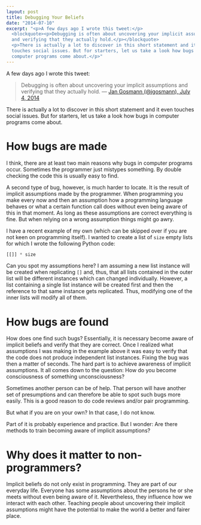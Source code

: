 ```yaml
---
layout: post
title: Debugging Your Beliefs
date: "2014-07-10"
excerpt: "<p>A few days ago I wrote this tweet:</p>
  <blockquote><p>Debugging is often about uncovering your implicit assumptions
  and verifying that they actually hold.</p></blockquote>
  <p>There is actually a lot to discover in this short statement and it even
  touches social issues. But for starters, let us take a look how bugs in
  computer programs come about.</p>"
---
```


A few days ago I wrote this tweet:

> Debugging is often about uncovering your implicit assumptions and verifying
> that they actually hold. &mdash;
> [Jan Gosmann (@jgosmann), July 4, 2014](https://twitter.com/hyper_world/statuses/485073632415469568)

There is actually a lot to discover in this short statement and it even
touches social issues. But for starters, let us take a look how bugs in computer
programs come about.

# How bugs are made

I think, there are at least two main reasons why bugs in computer programs
occur. Sometimes the programmer just mistypes something. By double checking the
code this is usually easy to find.

A second type of bug, however, is much harder to locate. It is the result of
implicit assumptions made by the programmer. When programming you make every now
and then an assumption how a programming language behaves or what a certain
function call does without even being aware of this in that moment. As long as
these assumptions are correct everything is fine.  But when relying on a wrong
assumption things might go awry.

I have a recent example of my own (which can be skipped over if you are not keen
on programming itself). I wanted to create a list of `size` empty lists for
which I wrote the following Python code:

```python
[[]] * size
```

Can you spot my assumptions here? I am assuming a new list instance will be
created when replicating `[]` and, thus, that all lists contained in the outer
list will be different instances which can changed individually. However, a list
containing a single list instance will be created first and then the reference
to that same instance gets replicated. Thus, modifying one of the inner lists
will modify all of them.

# How bugs are found

How does one find such bugs? Essentially, it is necessary become aware of
implicit beliefs and verify that they are correct. Once I realized what
assumptions I was making in the example above it was easy to verify that the
code does not produce independent list instances. Fixing the bug was then
a matter of seconds. The hard part is to achieve awareness of implicit
assumptions. It all comes down to the question: How do you become consciousness
of something unconsciousness?

Sometimes another person can be of help. That person will have another set of
presumptions and can therefore be able to spot such bugs more easily. This is
a good reason to do code reviews and/or pair programming.

But what if you are on your own? In that case, I do not know.

Part of it is probably experience and practice. But I wonder: Are there methods
to train becoming aware of implicit assumptions?

# Why does it matter to non-programmers?

Implicit beliefs do not only exist in programming. They are part of our everyday
life. Everyone has some assumptions about the persons he or she meets without
even being aware of it. Nevertheless, they influence how we interact with each
other. Teaching people about uncovering their implicit assumptions might have
the potential to make the world a better and fairer place.
